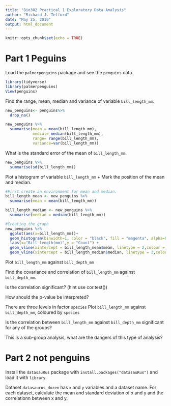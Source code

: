 ```yaml
---
title: "Bio302 Practical 1 Exploratory Data Analysis"
author: "Richard J. Telford"
date: "May 25, 2016"
output: html_document
---
```


```r
knitr::opts_chunk$set(echo = TRUE)
```

# Part 1 Peguins

Load the `palmerpenguins` package and see the `penguins` data.

```r

library(tidyverse)
library(palmerpenguins)
View(penguins)
```
Find the range, mean, median and variance of variable `bill_length_mm`.
```r
new_penguins<- penguins%>% 
  drop_na()

new_penguins %>% 
  summarise(mean = mean(bill_length_mm), 
            medial= median(bill_length_mm),
            range= range(bill_length_mm),
            variance=var(bill_length_mm))

```

What is the standard error of the mean of `bill_length_mm`.
```r
new_penguins %>% 
  summarise(sd(bill_length_mm))
```
Plot a histogram of variable `bill_length_mm` + Mark the position of the mean and median.

```r
#First create an environment for mean and median. 
bill_length_mean <- new_penguins %>% 
  summarise(mean = mean(bill_length_mm))

bill_length_median <- new_penguins %>% 
  summarise(median = median(bill_length_mm))

#Creating the graph 
new_penguins %>% 
  ggplot(aes(x=bill_length_mm))+
  geom_histogram(binwidth=1, color = "black", fill = "magenta", alpha=0.3) +
  labs(x="Bill length(mm)",y = "Count") +
  geom_vline(xintercept = bill_length_mean$mean, linetype = 2,colour = "maroon", size= 1) +
  geom_vline(xintercept = bill_length_median$median, linetype = 3,colour = "dark blue", size = 1)
```

Plot `bill_length_mm` against `bill_depth_mm`

Find the covariance and correlation of `bill_length_mm` against `bill_depth_mm`.

Is the correlation significant? (hint use cor.test())

How should the p-value be interpreted?

There are three levels in factor `species` Plot `bill_length_mm` against `bill_depth_mm`, coloured by `species`

Is the correlation between `bill_length_mm` against `bill_depth_mm` significant for any of the groups?

This is a sub-group analysis, what are the dangers of this type of analysis?

# Part 2 not penguins

Install the `datasauRus` package with `install.packages("datasauRus")` and load it with `library`.

Dataset `datasaurus_dozen` has `x` and `y` variables and a dataset name. 
For each dataset, calculate the mean and standard deviation of x and y and the correlationn between x and y.
